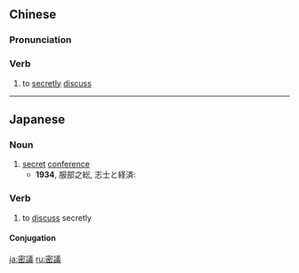 {{also|密议}}
==Chinese==
{{zh-forms|s=密议}}

===Pronunciation===
{{zh-pron
|m=mìyì
|cat=v
}}

===Verb===
{{zh-verb}}

# {{lb|zh|literary}} to [[secretly]] [[discuss]]

----

==Japanese==
{{ja-kanjitab|みつ|ぎ|yomi=on}}

===Noun===
{{ja-noun|みつぎ}}

# [[secret]] [[conference]]
#* '''1934''', 服部之総, 志士と経済:
#*: {{ja-usex|白石の家が幾度か連絡の場所となり'''密議'''の室となって、結局そうきまった。|しらいし の いえ が いくど か れんらく の ばしょ と なり '''みつぎ''' の しつ と なって、 けっきょく そう きまった。|Shiraishi's house became the place of so much contact and so many '''secret conferences''' that it came to be established as such.}}

===Verb===
{{ja-verb-suru|みつぎ}}

# to [[discuss]] secretly

====Conjugation====
{{ja-suru|みつぎ}}

[[ja:密議]]
[[ru:密議]]